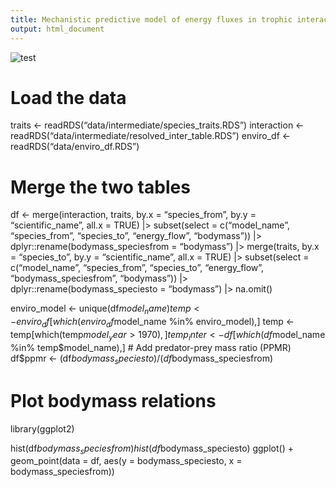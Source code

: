 ```yaml
---
title: Mechanistic predictive model of energy fluxes in trophic interactions
output: html_document
---
```


![test](../manuscript/figures/network_map.png)
­­

# Load the data
traits <- readRDS("data/intermediate/species_traits.RDS")
interaction <- readRDS("data/intermediate/resolved_inter_table.RDS")
enviro_df <- readRDS("data/enviro_df.RDS")

# Merge the two tables
df <- merge(interaction, traits, by.x = "species_from", by.y = "scientific_name", all.x = TRUE) |>
	subset(select = c("model_name", "species_from", "species_to", "energy_flow", "bodymass")) |>
	dplyr::rename(bodymass_speciesfrom = "bodymass") |>
	merge(traits, by.x = "species_to", by.y = "scientific_name", all.x = TRUE) |>
	subset(select = c("model_name", "species_from", "species_to", "energy_flow", "bodymass_speciesfrom", "bodymass")) |>
	dplyr::rename(bodymass_speciesto = "bodymass") |>
	na.omit()

enviro_model <- unique(df$model_name)
temp <- enviro_df[which(enviro_df$model_name %in% enviro_model),]
temp <- temp[which(temp$model_year > 1970),]
temp_inter <- df[which(df$model_name %in% temp$model_name),]
# Add predator-prey mass ratio (PPMR)
df$ppmr <- (df$bodymass_speciesto)/(df$bodymass_speciesfrom)

# Plot bodymass relations
library(ggplot2)

hist(df$bodymass_speciesfrom)
hist(df$bodymass_speciesto)
ggplot() + geom_point(data = df, aes(y = bodymass_speciesto, x = bodymass_speciesfrom))
